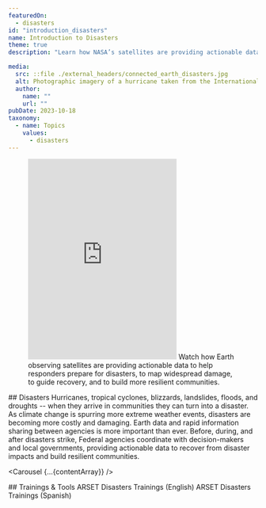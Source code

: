 ```yaml
---
featuredOn:
  - disasters
id: "introduction_disasters"
name: Introduction to Disasters
theme: true
description: "Learn how NASA’s satellites are providing actionable data to help responders prepare for disasters, to map widespread damage, to guide recovery, and to build more resilient communities."

media:
  src: ::file ./external_headers/connected_earth_disasters.jpg
  alt: Photographic imagery of a hurricane taken from the International Space Station
  author:
    name: ""
    url: ""
pubDate: 2023-10-18
taxonomy:
  - name: Topics
    values:
      - disasters
---
```



<Block type="wide">
  <Figure>
    <Embed height="405" src="https://www.youtube.com/embed/KmDET3DsdZQ" title="NASA and Hurricanes" />
    <Caption
      attrAuthor='NASA'
      attrUrl='https://nasa.gov/'
    >
      Watch how Earth observing satellites are providing actionable data to help responders prepare for disasters, to map widespread damage, to guide recovery, and to build more resilient communities.
   </Caption>
  </Figure>
</Block>

<Block type="wide">
  <Prose>
  ## Disasters
  Hurricanes, tropical cyclones, blizzards, landslides, floods, and droughts -- when they arrive in communities they can turn into a disaster. As climate change is spurring more extreme weather events, disasters are becoming more costly and damaging. Earth data and rapid information sharing between agencies is more important than ever.
  Before, during, and after disasters strike, Federal agencies coordinate with decision-makers and local governments, providing actionable data to recover from disaster impacts and build resilient communities. 
  </Prose>
</Block>

<Carousel {...{contentArray}} />

<Block type="wide">
  <Prose>
    ## Trainings & Tools
    <Link to="https://appliedsciences.nasa.gov/what-we-do/capacity-building/arset/arset-disasters-training">
      ARSET Disasters Trainings (English)
    </Link>
    <Link to="https://appliedsciences.nasa.gov/what-we-do/capacity-building/arset/arset-disasters-training?title=&languages=5">
      ARSET Disasters Trainings (Spanish)
    </Link>
  </Prose>
</Block>
